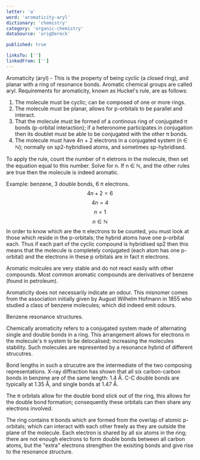 ```yaml
---
letter: 'a'
word: 'aromaticity-aryl'
dictionary: 'chemistry'
category: 'organic-chemistry'
dataSource: 'origDereck'

published: true

linksTo: ['']
linkedFrom: ['']
---
```


<a id="aromaticity_aryl">Aromaticity (aryl)</a> - This is the property of being cyclic (a closed ring), and planar with a ring of resonance bonds. Aromatic chemical groups are called aryl. Requirements for aromaticity, known as Huckel's rule, are as follows:
1. The molecule must be cyclic; can be composed of one or more rings.
2. The molecule must be planar, allows for p-orbitals to be parallel and interact.
3. That the molecule must be formed of a continous ring of conjugated π bonds (p-orbital interaction); if a heteronome participates in conjugation then its doublet must be able to be conjugated with the other π bonds.
4. The molecule must have 4n + 2 electrons in a conjugated system (n ∈ ℕ); normally on sp2\-hybridised atoms, and sometimes sp-hybridised.

 To apply the rule, count the number of π eletrons in the molecule, then set the equation equal to this number. Solve for n. If n ∈ ℕ, and the other rules are true then the molecule is indeed aromatic.

 Example: benzene, 3 double bonds, 6 π electrons. $$ 4n + 2 = 6 $$ $$ 4n = 4 $$ $$ n = 1 $$ $$ n \in \mathbb{N} $$ In order to know which are the π electrons to be counted, you must look at those which reside in the p-orbitals; the hybrid atoms have one p-orbital each. Thus if each part of the cyclic compound is hybridised sp2 then this means that the molecule is completely conjugated (each atom has one p-orbital) and the electrons in these p orbitals are in fact π electrons.

 Aromatic molcules are very stable and do not react easily with other compounds. Most common aromatic compounds are derivatives of benzene (found in petroleum).

 Aromaticity does not necessarily indicate an odour. This misnomer comes from the association initially given by August Wilhelm Hofmann in 1855 who studied a class of benzene molecules; which did indeed emit odours.

Benzene resonance structures.

 Chemically aromaticity refers to a conjugated system made of alternating single and double bonds in a ring. This arrangement allows for electrons in the molecule's π system to be delocalised; increasing the molecules stability. Such molecules are represented by a resonance hybrid of different strucutres.

 Bond lengths in such a strucutre are the intermediate of the two composing representations. X-ray diffraction has shown that all six carbon-carbon bonds in benzene are of the same length: 1.4 Å. C-C double bonds are typically at 1.35 Å, and single bonds at 1.47 Å.

The π orbitals allow for the double bond stick out of the ring, this allows for the double bond formation; consequently these orbitals can then share any electrons involved.

 The ring contains π bonds which are formed from the overlap of atomic p-orbitals; which can interact with each other freely as they are outside the plane of the molecule. Each electron is shared by all six atoms in the ring; there are not enough electrons to form double bonds between all carbon atoms, but the "extra" electrons strengthen the exisiting bonds and give rise to the resonance structure.